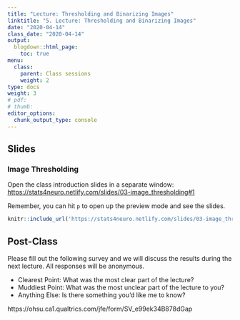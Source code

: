 ```yaml
---
title: "Lecture: Thresholding and Binarizing Images"
linktitle: "5. Lecture: Thresholding and Binarizing Images"
date: "2020-04-14"
class_date: "2020-04-14"
output:
  blogdown::html_page:
    toc: true
menu:
  class:
    parent: Class sessions
    weight: 2
type: docs
weight: 3
# pdf: 
# thumb: 
editor_options: 
  chunk_output_type: console
---
```


## Slides

### Image Thresholding

Open the class introduction slides in a separate window: <a href="https://stats4neuro.netlify.com/slides/03-image_thresholding#1" target="_blank">https://stats4neuro.netlify.com/slides/03-image_thresholding#1</a>

Remember, you can hit `p` to open up the preview mode and see the slides.

```r
knitr::include_url('https://stats4neuro.netlify.com/slides/03-image_thresholding#1')
```

## Post-Class

Please fill out the following survey and we will discuss the results during the next lecture. All responses will be anonymous.

- Clearest Point: What was the most clear part of the lecture?
- Muddiest Point: What was the most unclear part of the lecture to you?
- Anything Else: Is there something you'd like me to know?

https://ohsu.ca1.qualtrics.com/jfe/form/SV_e99ek34B878dGap

